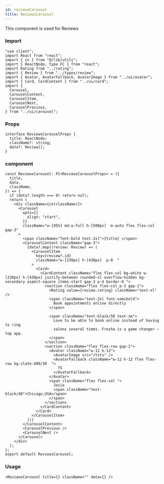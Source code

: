 ---
id: reviewsCarousel
title: ReviewsCarousel
---

This component is used for Reviews

### Import

```tsx
"use client";
import React from "react";
import { cn } from "@/lib/utils";
import { ReactNode, type FC } from "react";
import Rating from "../rating";
import { Review } from "../types/review";
import { Avatar, AvatarFallback, AvatarImage } from "../ui/avatar";
import { Card, CardContent } from "../ui/card";
import {
  Carousel,
  CarouselContent,
  CarouselItem,
  CarouselNext,
  CarouselPrevious,
} from "../ui/carousel";
```

### Props

```tsx
interface ReviewsCarouselProps {
  title: ReactNode;
  className?: string;
  data?: Review[];
}
```

### component

```tsx
const ReviewsCarousel: FC<ReviewsCarouselProps> = ({
  title,
  data,
  className,
}) => {
  if (data?.length === 0) return null;
  return (
    <div className={cn(className)}>
      <Carousel
        opts={{
          align: "start",
        }}
        className="w-[85%] md:w-full h-[500px]  m-auto flex flex-col gap-3"
      >
        <span className="font-bold text-2xl">{title} </span>
        <CarouselContent className="gap-3">
          {data?.map((review: Review) => (
            <CarouselItem
              key={review?.id}
              className="w-[230px] h-[430px]  p-0  "
            >
              <Card>
                <CardContent className="flex flex-col bg-white w-[230px] h-[430px] justify-between rounded-xl overflow-hidden bg-secondary aspect-square items-start gap-3 p-4 border-0 ">
                  <section className="flex flex-col p-3 gap-1">
                    <Rating value={review.rating} className="text-xl" />
                    <span className="text-2xl font-semibold">
                      Book appointments online directly
                    </span>

                    <span className="text-black/50 text-sm">
                      Love to be able to book online instead of having to ring
                      salons several times. Fresha is a game changer — top app.
                    </span>
                  </section>
                  <section className="flex flex-row gap-2">
                    <Avatar className="w-12 h-12">
                      <AvatarImage src="/tsts" />
                      <AvatarFallback className="w-12 h-12 flex flex-row bg-slate-400/30  ">
                        TS
                      </AvatarFallback>
                    </Avatar>
                    <span className="flex flex-col ">
                      Josie
                      <span className="text-black/40">Chicago,USA</span>
                    </span>
                  </section>
                </CardContent>
              </Card>
            </CarouselItem>
          ))}
        </CarouselContent>
        <CarouselPrevious />
        <CarouselNext />
      </Carousel>
    </div>
  );
};
export default ReviewsCarousel;
```

### Usage

```tsx
<ReviewsCarousel title={} className="" data={} />
```